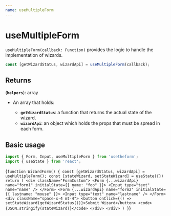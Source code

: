 ---
name: useMultipleForm
---


# useMultipleForm
`useMultipleForm(callback: Function)` provides the logic to handle the implementation of wizards.

```javascript
const [getWizardStatus, wizardApi] = useMultipleForm(callback);
```

## Returns

(**`helpers`**): array

- An array that holds:

  - **`getWizardStatus`**: a function that returns the actual state of the wizard.
  - **`wizardApi`**: an object which holds the props that must be spread in each form.

## Basic usage

```javascript
import { Form, Input, useMultipleForm } from 'usetheform';
import { useState } from 'react';
```

<Playground>{`function WizardForm() {
    const [getWizardStatus, wizardApi] = useMultipleForm();
    const [stateWizard, setStateWizard] = useState({})
    return (
      <div className="FormCustom">
        <Form {...wizardApi} name="form1" initialState={{ name: "foo" }}>
          <Input type="text" name="name" />
        </Form>
        <Form {...wizardApi} name="form2" initialState={{ lastname: "mouse" }}>
          <Input type="text" name="lastname" />
        </Form>
        <div className="space-x-4 mt-4">
          <button onClick={() => setStateWizard(getWizardStatus())}>Submit Wizard</button>
          <code>{JSON.stringify(stateWizard)}</code>
        </div>
      </div>
    )
}`}
</Playground>
